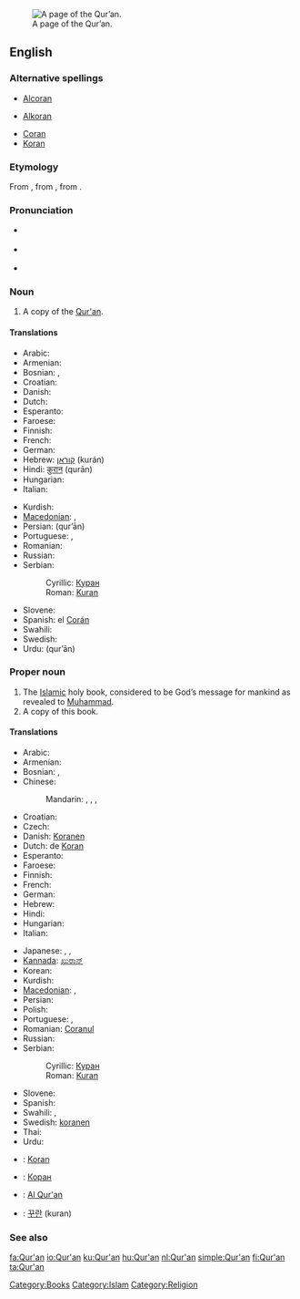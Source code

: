 [[Image:AndalusQuran.JPG|thumb|right|A page of the Qur’an.]]
==English==

===Alternative spellings===
* {{italbrac|obsolete}} [[Alcoran]]
* {{italbrac|obsolete}} [[Alkoran]]
* [[Coran]]
* [[Koran]]

===Etymology===
From {{etyl|ar}} {{term|القرآن|القُرْآن|sc=Arab}}, from {{term||[[قراءة]]|reading, recitation|sc=Arab|tr=qirā’a}}, from {{term||[[قرأ]]|to declaim, to recite|sc=Arab||tr=qará’a}}.

===Pronunciation===
* {{a|UK}} {{IPA|/kəˈɹɑːn/}}
* {{a|US}} {{IPA|/kəˈɹɑn/|/kəˈɹæn/|/koʊˈɹæn/|/kɔˈɹɑn/}}
* {{rhymes|ɑn}}

===Noun===
{{en-noun}}

# A copy of the [[#Proper noun|Qur'an]].

====Translations====
{{trans-top|A copy of the Qur'an}}
* Arabic: {{Arab|[[القرآن|القُرْآن]]}} {{IPAchar|(al-qur’ān)}}
* Armenian: {{t-|hy|Ղուրան|tr=Ġuran|sc=Armn|xs=Armenian}}
* Bosnian: {{t-|bs|Kuran|m}}, {{t-|bs|Kur'an|m}}
* Croatian: {{t-|hr|Kuran|m|alt=Kùrān}}
* Danish: {{t-|da|Koran|c}}
* Dutch: {{t+|nl|koran|m}}
* Esperanto: {{t-|eo|Korano|xs=Esperanto}}
* Faroese: {{t-|fo|koran|f|xs=Faroese}}
* Finnish: {{t+|fi|Koraani}}
* French: {{t+|fr|coran|m}}
* German: {{t+|de|Koran|m}}
* Hebrew: [[קוראן]] (kurán)
* Hindi: [[क़ुरान]] (qurān)
* Hungarian: {{t+|hu|Korán}}
* Italian: {{t+|it|corano|m}}
{{trans-mid}}
* Kurdish: {{ku-Arab|[[قرعان]]}}
* [[Macedonian]]: {{t-|mk|Куран|m|tr=Kúran|xs=Macedonian}},  {{t-|mk|Коран|m|tr=Kòran|xs=Macedonian}}
* Persian: {{fa-Arab|[[قرآن]]}} (qur’ān)
* Portuguese: {{t+|pt|Alcorão|m}}, {{t+|pt|Corão|m}}
* Romanian: {{t-|ro|Coran}}
* Russian: {{t-|ru|Коран|m|tr=Korán}}
* Serbian:
*: Cyrillic: [[Куран#Serbian|Куран]] {{m}}
*: Roman: [[Kuran#Serbian|Kuran]] {{m}}
* Slovene: {{t+|sl|Koran|m}}
* Spanish: el [[Corán]] {{m}}
* Swahili: {{t|sw|Kurhan|xs=Swahili}}
* Swedish: {{t-|sv|koran|c}}
* Urdu: {{ur-Arab|[[قرآن]]}} (qur’ān)
{{trans-bottom}}

===Proper noun===
{{en-proper noun|sg=the Qur'an}}

# The [[Islamic]] holy book, considered to be God’s message for mankind as revealed to [[Muhammad]].
# A copy of this book.

====Translations====
{{trans-top|the Islamic holy book}}
* Arabic: {{t-|ar|القرآن|m|tr=al-Qur'ān}}
* Armenian: {{t-|hy|Ղուրան|tr=Ġuran|sc=Armn|xs=Armenian}}
* Bosnian: {{t-|bs|Kuran|m}}, {{t-|bs|Kur'an|m}}
* Chinese:
*: Mandarin: {{t|zh|古蘭經|sc=Hani}},  {{t|zh|古兰经|tr=gǔlán-jīng|sc=Hani}},  {{t|zh|可蘭經|sc=Hani}},  {{t|zh|可兰经|tr=kělán-jīng|sc=Hani}}
* Croatian: {{t-|hr|Kuran|m|alt=Kùrān}}
* Czech: {{t-|cs|Korán|m}}
* Danish: [[Koranen]] {{c}}
* Dutch: de [[Koran]] {{m}}
* Esperanto: {{t-|eo|Korano|xs=Esperanto}}
* Faroese: {{t-|fo|Koranin|f|xs=Faroese}}
* Finnish: {{t+|fi|Koraani}}
* French: {{t|fr|Coran|m|alt=le Coran}}
* German: {{t+|de|Koran|m}}
* Hebrew: {{t|he|הקוראן|tr=ha-kurán|sc=Hebr}}
* Hindi: {{t|hi|क़ुरान|tr=qurān|sc=Deva}}
* Hungarian: {{t+|hu|Korán}}
* Italian: {{t+|it|corano|m}}
{{trans-mid}}
* Japanese: {{t|ja|クルアーン|tr=kuruān|sc=Jpan}},  {{t|ja|コラーン |tr=korān|sc=Jpan}},  {{t|ja|コーラン|tr=kōran|sc=Jpan}}
* [[Kannada]]: [[ಖುರಾನ್]]
* Korean: {{t|ko|꾸란|tr=kkuran|sc=Kore}}
* Kurdish: {{ku-Arab|[[قرعان]]}}
* [[Macedonian]]: {{t-|mk|Куран|m|tr=Kúran|xs=Macedonian}},  {{t-|mk|Коран|m|tr=Kòran|xs=Macedonian}}
* Persian: {{t|fa|قرآن|tr=Qur’ān|sc=fa-Arab}}
* Polish: {{t+|pl|Koran|m}}
* Portuguese: {{t|pt|Corão|m}}, {{t|pt|Alcorão|m}}
* Romanian: [[Coranul]]
* Russian: {{t-|ru|Коран|m|tr=Korán|sc=Cyrl}}
* Serbian:
*: Cyrillic: [[Куран#Serbian|Куран]] {{m}}
*: Roman: [[Kuran#Serbian|Kuran]] {{m}}
* Slovene: {{t+|sl|Koran|m}}
* Spanish: {{t|es|Corán|m|alt=el Corán}}
* Swahili: {{t|sw|Kurhan|xs=Swahili}},  {{t+|sw|msahafu|xs=Swahili}}
* Swedish: [[koranen]]
* Thai: {{t|th|กุรอานแห่ง|sc=Thai}}
* Urdu: {{t|ur|قرآن|tr=qur’ān|sc=ur-Arab}}
{{trans-bottom}}

{{checktrans-top}}
* {{ttbc|Basque}}: [[Koran]]
* {{ttbc|Bulgarian}}: [[Коран]] {{m}}
{{checktrans-mid}}
* {{ttbc|Indonesian}}: [[Al Qur'an]]
* {{ttbc|Korean}}: [[꾸란]] (kuran)
{{checktrans-bottom}}

===See also===
{{projectlinks
|wikipedia
|Wikiquote
|Wikisource
}}

[[Category:Books]]
[[Category:Islam]]
[[Category:Religion]]

[[fa:Qur'an]]
[[io:Qur'an]]
[[ku:Qur'an]]
[[hu:Qur'an]]
[[nl:Qur'an]]
[[simple:Qur'an]]
[[fi:Qur'an]]
[[ta:Qur'an]]